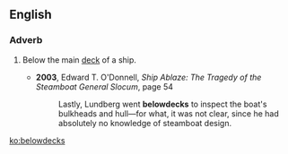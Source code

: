 ==English==

===Adverb===
{{en-adv|-}}
# {{nautical}} Below the main [[deck]] of a ship.
#* '''2003''', Edward T. O'Donnell, ''Ship Ablaze: The Tragedy of the Steamboat General Slocum'', page 54
#*: Lastly, Lundberg went '''belowdecks''' to inspect the boat's bulkheads and hull—for what, it was not clear, since he had absolutely no knowledge of steamboat design.

[[ko:belowdecks]]